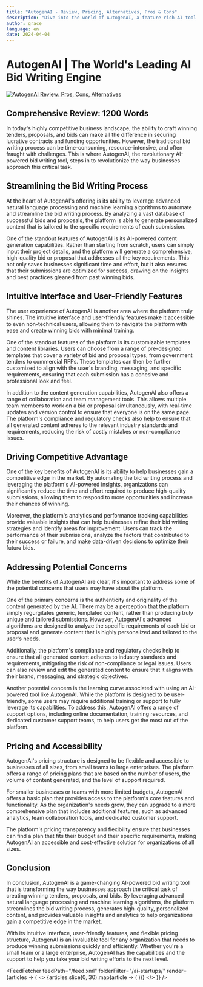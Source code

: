 ```yaml
---
title: "AutogenAI - Review, Pricing, Alternatives, Pros & Cons"
description: "Dive into the world of AutogenAI, a feature-rich AI tool. Learn about its features, pricing, and how it's making an impact. Don't miss out!"
author: grace
language: en
date: 2024-04-04
---
```

        
# AutogenAI | The World's Leading AI Bid Writing Engine


<BlogHeader />


[![AutogenAI Review: Pros, Cons, Alternatives](/ai-startups/autogenai.png)](https://autogenai.com/)



## Comprehensive Review: 1200 Words

In today's highly competitive business landscape, the ability to craft winning tenders, proposals, and bids can make all the difference in securing lucrative contracts and funding opportunities. However, the traditional bid writing process can be time-consuming, resource-intensive, and often fraught with challenges. This is where AutogenAI, the revolutionary AI-powered bid writing tool, steps in to revolutionize the way businesses approach this critical task.

## Streamlining the Bid Writing Process

At the heart of AutogenAI's offering is its ability to leverage advanced natural language processing and machine learning algorithms to automate and streamline the bid writing process. By analyzing a vast database of successful bids and proposals, the platform is able to generate personalized content that is tailored to the specific requirements of each submission.

One of the standout features of AutogenAI is its AI-powered content generation capabilities. Rather than starting from scratch, users can simply input their project details, and the platform will generate a comprehensive, high-quality bid or proposal that addresses all the key requirements. This not only saves businesses significant time and effort, but it also ensures that their submissions are optimized for success, drawing on the insights and best practices gleaned from past winning bids.

## Intuitive Interface and User-Friendly Features

The user experience of AutogenAI is another area where the platform truly shines. The intuitive interface and user-friendly features make it accessible to even non-technical users, allowing them to navigate the platform with ease and create winning bids with minimal training.

One of the standout features of the platform is its customizable templates and content libraries. Users can choose from a range of pre-designed templates that cover a variety of bid and proposal types, from government tenders to commercial RFPs. These templates can then be further customized to align with the user's branding, messaging, and specific requirements, ensuring that each submission has a cohesive and professional look and feel.

In addition to the content generation capabilities, AutogenAI also offers a range of collaboration and team management tools. This allows multiple team members to work on a bid or proposal simultaneously, with real-time updates and version control to ensure that everyone is on the same page. The platform's compliance and regulatory checks also help to ensure that all generated content adheres to the relevant industry standards and requirements, reducing the risk of costly mistakes or non-compliance issues.

## Driving Competitive Advantage

One of the key benefits of AutogenAI is its ability to help businesses gain a competitive edge in the market. By automating the bid writing process and leveraging the platform's AI-powered insights, organizations can significantly reduce the time and effort required to produce high-quality submissions, allowing them to respond to more opportunities and increase their chances of winning.

Moreover, the platform's analytics and performance tracking capabilities provide valuable insights that can help businesses refine their bid writing strategies and identify areas for improvement. Users can track the performance of their submissions, analyze the factors that contributed to their success or failure, and make data-driven decisions to optimize their future bids.

## Addressing Potential Concerns

While the benefits of AutogenAI are clear, it's important to address some of the potential concerns that users may have about the platform.

One of the primary concerns is the authenticity and originality of the content generated by the AI. There may be a perception that the platform simply regurgitates generic, templated content, rather than producing truly unique and tailored submissions. However, AutogenAI's advanced algorithms are designed to analyze the specific requirements of each bid or proposal and generate content that is highly personalized and tailored to the user's needs.

Additionally, the platform's compliance and regulatory checks help to ensure that all generated content adheres to industry standards and requirements, mitigating the risk of non-compliance or legal issues. Users can also review and edit the generated content to ensure that it aligns with their brand, messaging, and strategic objectives.

Another potential concern is the learning curve associated with using an AI-powered tool like AutogenAI. While the platform is designed to be user-friendly, some users may require additional training or support to fully leverage its capabilities. To address this, AutogenAI offers a range of support options, including online documentation, training resources, and dedicated customer support teams, to help users get the most out of the platform.

## Pricing and Accessibility

AutogenAI's pricing structure is designed to be flexible and accessible to businesses of all sizes, from small teams to large enterprises. The platform offers a range of pricing plans that are based on the number of users, the volume of content generated, and the level of support required.

For smaller businesses or teams with more limited budgets, AutogenAI offers a basic plan that provides access to the platform's core features and functionality. As the organization's needs grow, they can upgrade to a more comprehensive plan that includes additional features, such as advanced analytics, team collaboration tools, and dedicated customer support.

The platform's pricing transparency and flexibility ensure that businesses can find a plan that fits their budget and their specific requirements, making AutogenAI an accessible and cost-effective solution for organizations of all sizes.

## Conclusion

In conclusion, AutogenAI is a game-changing AI-powered bid writing tool that is transforming the way businesses approach the critical task of creating winning tenders, proposals, and bids. By leveraging advanced natural language processing and machine learning algorithms, the platform streamlines the bid writing process, generates high-quality, personalized content, and provides valuable insights and analytics to help organizations gain a competitive edge in the market.

With its intuitive interface, user-friendly features, and flexible pricing structure, AutogenAI is an invaluable tool for any organization that needs to produce winning submissions quickly and efficiently. Whether you're a small team or a large enterprise, AutogenAI has the capabilities and the support to help you take your bid writing efforts to the next level.


<AdComponent />


<FeedFetcher feedPath="/feed.xml" folderFilter="/ai-startups/" render={articles => (
    <>
        <Cards>
            {articles.slice(0, 30).map(article => (
                <Card key={article.link} title={article.title} href={article.link} />
            ))}
        </Cards>
    </>
)} />

